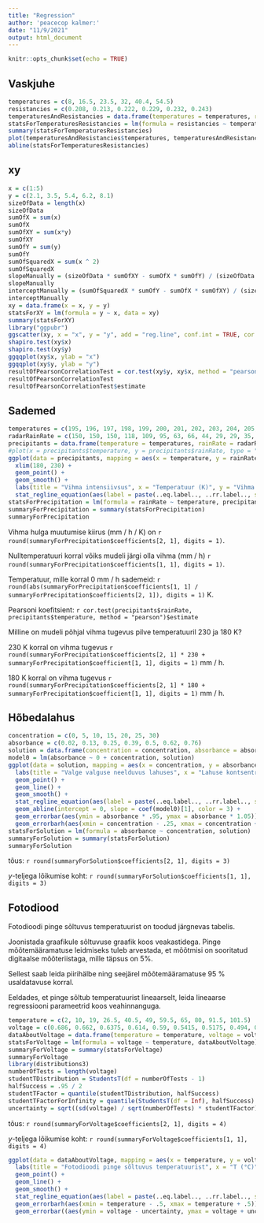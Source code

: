 ```yaml
---
title: "Regression"
author: 'peacecop kalmer:'
date: "11/9/2021"
output: html_document
---
```


```r
knitr::opts_chunk$set(echo = TRUE)
```

## Vaskjuhe

```r
temperatures = c(8, 16.5, 23.5, 32, 40.4, 54.5)
resistancies = c(0.208, 0.213, 0.222, 0.229, 0.232, 0.243)
temperaturesAndResistancies = data.frame(temperatures = temperatures, resistancies = resistancies)
statsForTemperaturesResistancies = lm(formula = resistancies ~ temperatures, data = temperaturesAndResistancies)
summary(statsForTemperaturesResistancies)
plot(temperaturesAndResistancies$temperatures, temperaturesAndResistancies$resistancies)
abline(statsForTemperaturesResistancies)
```

## xy

```r
x = c(1:5)
y = c(2.1, 3.5, 5.4, 6.2, 8.1)
sizeOfData = length(x)
sizeOfData
sumOfX = sum(x)
sumOfX
sumOfXY = sum(x*y)
sumOfXY
sumOfY = sum(y)
sumOfY
sumOfSquaredX = sum(x ^ 2)
sumOfSquaredX
slopeManually = (sizeOfData * sumOfXY - sumOfX * sumOfY) / (sizeOfData * sumOfSquaredX - sumOfX ^ 2)
slopeManually
interceptManually = (sumOfSquaredX * sumOfY - sumOfX * sumOfXY) / (sizeOfData * sumOfSquaredX - sumOfX ^ 2)
interceptManually
xy = data.frame(x = x, y = y)
statsForXY = lm(formula = y ~ x, data = xy)
summary(statsForXY)
library("ggpubr")
ggscatter(xy, x = "x", y = "y", add = "reg.line", conf.int = TRUE, cor.coef = TRUE, cor.method = "pearson", xlab = "x", ylab = "y")
shapiro.test(xy$x)
shapiro.test(xy$y)
ggqqplot(xy$x, ylab = "x")
ggqqplot(xy$y, ylab = "y")
resultOfPearsonCorrelationTest = cor.test(xy$y, xy$x, method = "pearson")
resultOfPearsonCorrelationTest
resultOfPearsonCorrelationTest$estimate
```
## Sademed

```r
temperatures = c(195, 196, 197, 198, 199, 200, 201, 202, 203, 204, 205, 206, 207, 208, 209, 210)
radarRainRate = c(150, 150, 150, 118, 109, 95, 63, 66, 44, 29, 29, 35, 38, 31, 20, 24)
precipitants = data.frame(temperature = temperatures, rainRate = radarRainRate)
#plot(x = precipitants$temperature, y = precipitants$rainRate, type = "o", main = "Vihma intensiivsus", xlab = "Temperatuur (K)", ylab = "Vihma hulk (mm / h)")
ggplot(data = precipitants, mapping = aes(x = temperature, y = rainRate)) +
  xlim(180, 230) +
  geom_point() +
  geom_smooth() +
  labs(title = "Vihma intensiivsus", x = "Temperatuur (K)", y = "Vihma hulk (mm / h)") +
  stat_regline_equation(aes(label = paste(..eq.label.., ..rr.label.., sep = "~~~~")))
statsForPrecipitation = lm(formula = rainRate ~ temperature, precipitants)
summaryForPrecipitation = summary(statsForPrecipitation)
summaryForPrecipitation
```

Vihma hulga muutumise kiirus (mm / h / K) on `r round(summaryForPrecipitation$coefficients[2, 1], digits = 1)`.

Nulltemperatuuri korral võiks mudeli järgi olla vihma (mm / h) `r round(summaryForPrecipitation$coefficients[1, 1], digits = 1)`.

Temperatuur, mille korral 0 mm / h sademeid: `r round(abs(summaryForPrecipitation$coefficients[1, 1] / summaryForPrecipitation$coefficients[2, 1]), digits = 1)` K.

Pearsoni koefitsient: `r cor.test(precipitants$rainRate, precipitants$temperature, method = "pearson")$estimate`

Milline on mudeli põhjal vihma tugevus pilve temperatuuril 230 ja 180 K?

230 K korral on vihma tugevus `r round(summaryForPrecipitation$coefficients[2, 1] * 230 + summaryForPrecipitation$coefficient[1, 1], digits = 1)` mm / h.

180 K korral on vihma tugevus `r round(summaryForPrecipitation$coefficients[2, 1] * 180 + summaryForPrecipitation$coefficient[1, 1], digits = 1)` mm / h.

## Hõbedalahus

```r
concentration = c(0, 5, 10, 15, 20, 25, 30)
absorbance = c(0.02, 0.13, 0.25, 0.39, 0.5, 0.62, 0.76)
solution = data.frame(concentration = concentration, absorbance = absorbance)
model0 = lm(absorbance ~ 0 + concentration, solution)
ggplot(data = solution, mapping = aes(x = concentration, y = absorbance)) +
  labs(title = "Valge valguse neelduvus lahuses", x = "Lahuse kontsentratsioon (ng / ml) +/- .25 (ng / ml)", y = "Neelduvus (suhtelised ühikud) +/- 5 % näidust") +
  geom_point() +
  geom_line() +
  geom_smooth() +
  stat_regline_equation(aes(label = paste(..eq.label.., ..rr.label.., sep = "~~~~"))) +
  geom_abline(intercept = 0, slope = coef(model0)[1], color = 3) +
  geom_errorbar(aes(ymin = absorbance * .95, ymax = absorbance * 1.05)) +
  geom_errorbarh(aes(xmin = concentration - .25, xmax = concentration + .25))
statsForSolution = lm(formula = absorbance ~ concentration, solution)
summaryForSolution = summary(statsForSolution)
summaryForSolution
```

tõus: `r round(summaryForSolution$coefficients[2, 1], digits = 3)`

*y*-teljega lõikumise koht: `r round(summaryForSolution$coefficients[1, 1], digits = 3)`

## Fotodiood

Fotodioodi pinge sõltuvus temperatuurist on toodud järgnevas tabelis.

Joonistada graafikule sõltuvuse graafik koos veakastidega. Pinge mõõtemääramatuse leidmiseks tuleb arvestada, et mõõtmisi on sooritatud digitaalse mõõteriistaga, mille täpsus on 5%.

Sellest saab leida piirihälbe ning seejärel mõõtemääramatuse 95 % usaldatavuse korral.

Eeldades, et pinge sõltub temperatuurist lineaarselt, leida lineaarse regressiooni parameetrid koos veahinnanguga.

```r
temperature = c(2, 10, 19, 26.5, 40.5, 49, 59.5, 65, 80, 91.5, 101.5)
voltage = c(0.686, 0.662, 0.6375, 0.614, 0.59, 0.5415, 0.5175, 0.494, 0.4698, 0.4697, 0.4462)
dataAboutVoltage = data.frame(temperature = temperature, voltage = voltage)
statsForVoltage = lm(formula = voltage ~ temperature, dataAboutVoltage)
summaryForVoltage = summary(statsForVoltage)
summaryForVoltage
library(distributions3)
numberOfTests = length(voltage)
studentTDistribution = StudentsT(df = numberOfTests - 1)
halfSuccess = .95 / 2
studentTFactor = quantile(studentTDistribution, halfSuccess)
studentTFactorForInfinity = quantile(StudentsT(df = Inf), halfSuccess)
uncertainty = sqrt((sd(voltage) / sqrt(numberOfTests) * studentTFactor) ^ 2 + (.05 * mean(voltage) * studentTFactorForInfinity / 3) ^ 2 + (halfSuccess * .0001) ^ 2)
```

tõus: `r round(summaryForVoltage$coefficients[2, 1], digits = 4)`

*y*-teljega lõikumise koht: `r round(summaryForVoltage$coefficients[1, 1], digits = 4)`

```r
ggplot(data = dataAboutVoltage, mapping = aes(x = temperature, y = voltage)) +
  labs(title = "Fotodioodi pinge sõltuvus temperatuurist", x = "T (°C)", y = "U (V)") +
  geom_point() +
  geom_line() +
  geom_smooth() +
  stat_regline_equation(aes(label = paste(..eq.label.., ..rr.label.., sep = "~~~~"))) +
  geom_errorbarh(aes(xmin = temperature - .5, xmax = temperature + .5)) +
  geom_errorbar((aes(ymin = voltage - uncertainty, ymax = voltage + uncertainty)))
```

